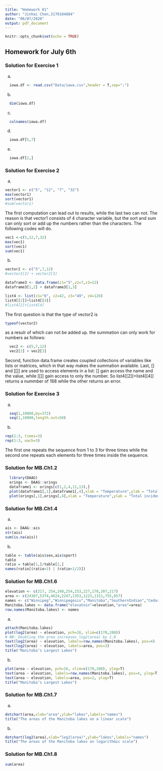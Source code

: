 ```yaml
---
title: "Homework 01"
author: "Jinhai Chen,3170104884"
date: "06/07/2020"
output: pdf_document
---
```


```r
knitr::opts_chunk$set(echo = TRUE)
```
## Homework for July 6th

### Solution for Exercise 1

a.
```r
  iowa.df <- read.csv("Data/iowa.csv",header = T,sep=";")
```

b.
```r
  dim(iowa.df)
```

c.
```r
  colnames(iowa.df)
```

d.
```r
  iowa.df[5,7]
```

e.
```r
  iowa.df[2,]
```

### Solution for Exercise 2

a.
```r
vector1 <- c("5", "12", "7", "32")
max(vector1)
sort(vector1)
#sum(vector1)
```
The first computation can lead out to results, while the last two can not. The reason is that vector1 consists of 4 character variable, but the sort and sum can only sort or add up the numbers rather than the characters. The following codes will do.
```r
vec1 <-c(5,12,7,32)
max(vec1)
sort(vec1)
sum(vec1)
```

b.

```r
vector2 <- c("5",7,12)
#vector2[2] + vector2[3]

dataframe3 <- data.frame(z1="5",z2=7,z3=12)
dataframe3[1,2] + dataframe3[1,3]

list4 <- list(z1="6", z2=42, z3="49", z4=126)
list4[[2]]+list4[[4]]
#list4[2]+list4[4]
```
The first question is that the type of vector2 is
```r
typeof(vector2)
```
as a resulr of which can not be added up. the summation can only work for numbers as follows:
```r
  vec2 <- c(5,7,12)
  vec2[2] + vec2[3]
```
Second, function data.frame creates coupled collections of variables like lists or matrices, which in that way makes the summation available.
Last, [] and [[]] are used to access elements in a list: [] gain access the name and the value, while [[]] gain access to only the number. So list4[[2]]+list4[[4]] returns a nummber of 168 while the other returns an error.

### Solution for Exercise 3
a.
```r
  seq(1,10000,by=372)
  seq(1,10000,length.out=50)
```

b.
```r
rep(1:3, times=3)
rep(1:3, each=3)
```
The first one repeats the sequence from 1 to 3 for three times while the second one repeats each elements for three times inside the sequence.

### Solution for MB.Ch1.2
```r
  library(DAAG)
  orings <- DAAG::orings
  dataframe1 <- orings[c(1,2,4,11,13),]
  plot(dataframe1[,1],dataframe1[,4],xlab = "Temperature",ylab = "Total incidents")
  plot(orings[,1],orings[,4],xlab = "Temperature",ylab = "Total incidents")
```

### Solution for MB.Ch1.4
a.
```r
ais <- DAAG::ais
str(ais)
sum(is.na(ais))
```

b.
```r
table <- table(ais$sex,ais$sport)
table
ratio = table[1,]/table[2,]
names(ratio[(ratio>2) | (ratio<1/2)])
```

### Solution for MB.Ch1.6
```r
elevation <- c(217, 254,248,254,253,227,178,207,217)
area <- c(24387,5374,4624,2247,1353,1223,1151,755,657)
names <- c("Winnipeg","Winnipegosis","Manitoba","SouthernIndian","Cedar","Island","Gods","Corss","Playgreen")
Manitoba.lakes <- data.frame("elevatoin"=elevation,"area"=area)
row.names(Manitoba.lakes) <- names
```

a.
```r
attach(Manitoba.lakes)
plot(log2(area) ~ elevation, pch=16, xlim=c(170,280))
# NB: Doubling the area increases log2(area) by 1.0
text(log2(area) ~ elevation, labels=row.names(Manitoba.lakes), pos=4)
text(log2(area) ~ elevation, labels=area, pos=2) 
title("Manitoba’s Largest Lakes")
```

b.
```r
plot(area ~ elevation, pch=16, xlim=c(170,280), ylog=T)
text(area ~ elevation, labels=row.names(Manitoba.lakes), pos=4, ylog=T)
text(area ~ elevation, labels=area, pos=2, ylog=T) 
title("Manitoba’s Largest Lakes")

```

### Solution for MB.Ch1.7
a.
```r
dotchart(area,xlab="area",ylab="lakes",labels="names")
title("The areas of the Manitoba lakes on a linear scale")
```

b.
```r
dotchart(log2(area),xlab="log2(area)",ylab="lakes",labels="names")
title("The areas of the Manitoba lakes on logarithmic scale")
```

### Solution for MB.Ch1.8
```r
sum(area)
```